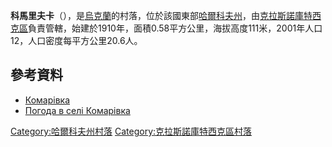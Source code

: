 {{coord|49|57|58|N|34|58|34|E|scale:100000_region:UA|display=title}}

'''科馬里夫卡'''（{{lang-uk|Комарівка}}），是[[烏克蘭|烏克蘭]]的村落，位於該國東部[[哈爾科夫州|哈爾科夫州]]，由[[克拉斯諾庫特西克區|克拉斯諾庫特西克區]]負責管轄，始建於1910年，面積0.58平方公里，海拔高度111米，2001年人口12，人口密度每平方公里20.6人。

==參考資料==
* [http://w1.c1.rada.gov.ua/pls/z7502/A005?rdat1=09.01.2009&rf7571=33547 Комарівка]
* [http://weather.in.ua/ua/har'kovskaja/11199 Погода в селі Комарівка]{{Wayback|url=http://weather.in.ua/ua/har%27kovskaja/11199 |date=20160323030347 }}

{{DEFAULTSORT:Комарівка}}
[[Category:哈爾科夫州村落|Category:哈爾科夫州村落]]
[[Category:克拉斯諾庫特西克區村落|Category:克拉斯諾庫特西克區村落]]


{{Kharkiv-geo-stub}}